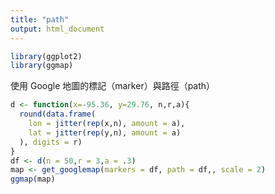 ```yaml
---
title: "path"
output: html_document
---
```


```r
library(ggplot2)
library(ggmap)
```

使用 Google 地圖的標記（marker）與路徑（path）

```r
d <- function(x=-95.36, y=29.76, n,r,a){
  round(data.frame(
    lon = jitter(rep(x,n), amount = a),
    lat = jitter(rep(y,n), amount = a)
  ), digits = r)
}
df <- d(n = 50,r = 3,a = .3)
map <- get_googlemap(markers = df, path = df,, scale = 2)
ggmap(map)

```

